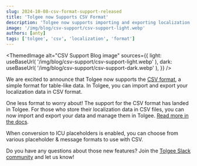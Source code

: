 ```yaml
---
slug: 2024-10-08-csv-format-support-released
title: 'Tolgee now Supports CSV Format'
description: 'Tolgee now supports importing and exporting localization data in the CSV format.'
image: '/img/blog/csv-support/csv-support-light.webp'
authors: [anty]
tags: ['tolgee', 'csv', 'localization', 'format']
---
```



<ThemedImage
  alt="CSV Support Blog image"
  sources={{
    light: useBaseUrl(
      '/img/blog/csv-support/csv-support-light.webp'
    ),
    dark: useBaseUrl(
      '/img/blog/csv-support/csv-support-dark.webp'
    ),
  }}
/>

We are excited to announce that Tolgee now supports the [CSV format](/platform/formats/csv), a simple format for table-like data. In Tolgee, you can import and export your localization data in CSV format.

<!--truncate-->

One less format to worry about! The support for the CSV format has landed in Tolgee. For those who store their localization data in CSV files, you can now import and export your data and manage them in Tolgee. [Read more in the docs](/platform/formats/csv).

When conversion to ICU placeholders is enabled, you can choose from various placeholder & message formats to use with CSV.

Do you have any questions about those new features? Join the [Tolgee Slack community](https://Tolg.ee/slack) and let us know!

